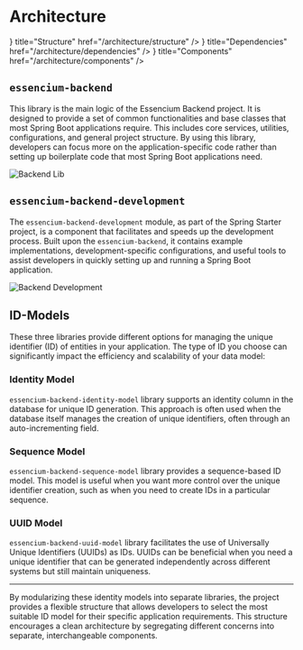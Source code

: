 # Architecture


<Cards>
    <Cards.Card
        icon={
            <svg
                xmlns="http://www.w3.org/2000/svg"
                fill="none"
                viewBox="0 0 24 24"
                strokeWidth={1.5}
                stroke="currentColor"
                className="w-6 h-6"
            >
                <path
                    strokeLinecap="round"
                    strokeLinejoin="round"
                    d="M15.75 17.25v3.375c0 .621-.504 1.125-1.125 1.125h-9.75a1.125 1.125 0 01-1.125-1.125V7.875c0-.621.504-1.125 1.125-1.125H6.75a9.06 9.06 0 011.5.124m7.5 10.376h3.375c.621 0 1.125-.504 1.125-1.125V11.25c0-4.46-3.243-8.161-7.5-8.876a9.06 9.06 0 00-1.5-.124H9.375c-.621 0-1.125.504-1.125 1.125v3.5m7.5 10.375H9.375a1.125 1.125 0 01-1.125-1.125v-9.25m12 6.625v-1.875a3.375 3.375 0 00-3.375-3.375h-1.5a1.125 1.125 0 01-1.125-1.125v-1.5a3.375 3.375 0 00-3.375-3.375H9.75"
                />
            </svg>
        }
        title="Structure"
        href="/architecture/structure"
    />
    <Cards.Card
        icon={
            <svg
                xmlns="http://www.w3.org/2000/svg"
                fill="none"
                viewBox="0 0 24 24"
                strokeWidth={1.5}
                stroke="currentColor"
                className="w-6 h-6"
            >
                <path
                    strokeLinecap="round"
                    strokeLinejoin="round"
                    d="M9.813 15.904L9 18.75l-.813-2.846a4.5 4.5 0 00-3.09-3.09L2.25 12l2.846-.813a4.5 4.5 0 003.09-3.09L9 5.25l.813 2.846a4.5 4.5 0 003.09 3.09L15.75 12l-2.846.813a4.5 4.5 0 00-3.09 3.09zM18.259 8.715L18 9.75l-.259-1.035a3.375 3.375 0 00-2.455-2.456L14.25 6l1.036-.259a3.375 3.375 0 002.455-2.456L18 2.25l.259 1.035a3.375 3.375 0 002.456 2.456L21.75 6l-1.035.259a3.375 3.375 0 00-2.456 2.456zM16.894 20.567L16.5 21.75l-.394-1.183a2.25 2.25 0 00-1.423-1.423L13.5 18.75l1.183-.394a2.25 2.25 0 001.423-1.423l.394-1.183.394 1.183a2.25 2.25 0 001.423 1.423l1.183.394-1.183.394a2.25 2.25 0 00-1.423 1.423z"
                />
            </svg>
        }
        title="Dependencies"
        href="/architecture/dependencies"
    />
    <Cards.Card
        icon={
            <svg
                xmlns="http://www.w3.org/2000/svg"
                viewBox="0 0 24 24"
                fill="currentColor"
                className="w-6 h-6"
            >
                <path
                    fillRule="evenodd"
                    d="M14.615 1.595a.75.75 0 01.359.852L12.982 9.75h7.268a.75.75 0 01.548 1.262l-10.5 11.25a.75.75 0 01-1.272-.71l1.992-7.302H3.75a.75.75 0 01-.548-1.262l10.5-11.25a.75.75 0 01.913-.143z"
                    clipRule="evenodd"
                />
            </svg>
        }
        title="Components"
        href="/architecture/components"
    />
</Cards>


## `essencium-backend`

This library is the main logic of the Essencium Backend project. It is designed to provide a set of common functionalities and base classes that most Spring Boot applications require. This includes core services, utilities, configurations, and general project structure. By using this library, developers can focus more on the application-specific code rather than setting up boilerplate code that most Spring Boot applications need.

![Backend Lib](../public/images/gitbackendlib.png)

## `essencium-backend-development`

The `essencium-backend-development` module, as part of the Spring Starter project, is a component that facilitates and speeds up the development process. Built upon the `essencium-backend`, it contains example implementations, development-specific configurations, and useful tools to assist developers in quickly setting up and running a Spring Boot application.

![Backend Development](../public/images/gitbackenddev.png)

## ID-Models

These three libraries provide different options for managing the unique identifier (ID) of entities in your application. The type of ID you choose can significantly impact the efficiency and scalability of your data model:

### Identity Model
`essencium-backend-identity-model` library supports an identity column in the database for unique ID generation. This approach is often used when the database itself manages the creation of unique identifiers, often through an auto-incrementing field.

### Sequence Model
`essencium-backend-sequence-model` library provides a sequence-based ID model. This model is useful when you want more control over the unique identifier creation, such as when you need to create IDs in a particular sequence.

### UUID Model
`essencium-backend-uuid-model` library facilitates the use of Universally Unique Identifiers (UUIDs) as IDs. UUIDs can be beneficial when you need a unique identifier that can be generated independently across different systems but still maintain uniqueness.

___

By modularizing these identity models into separate libraries, the project provides a flexible structure that allows developers to select the most suitable ID model for their specific application requirements. This structure encourages a clean architecture by segregating different concerns into separate, interchangeable components.
